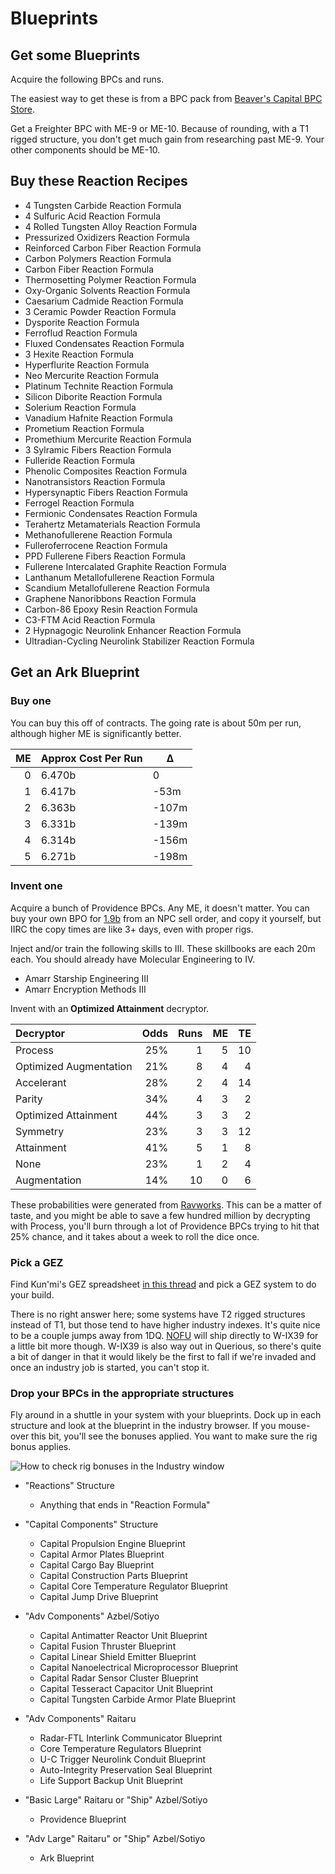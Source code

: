 # Blueprints

## Get some Blueprints

Acquire the following BPCs and runs.

The easiest way to get these is from a BPC pack from
[Beaver's Capital BPC Store](https://goonfleet.com/index.php/topic/210926-beavers-capital-bpc-store-siege-green-updated/).

Get a Freighter BPC with ME-9 or ME-10. Because of rounding, with a T1 rigged structure, you don't get much gain from
researching past ME-9. Your other components should be ME-10.

## Buy these Reaction Recipes

- 4 Tungsten Carbide Reaction Formula
- 4 Sulfuric Acid Reaction Formula
- 4 Rolled Tungsten Alloy Reaction Formula
- Pressurized Oxidizers Reaction Formula
- Reinforced Carbon Fiber Reaction Formula
- Carbon Polymers Reaction Formula
- Carbon Fiber Reaction Formula
- Thermosetting Polymer Reaction Formula
- Oxy-Organic Solvents Reaction Formula
- Caesarium Cadmide Reaction Formula
- 3 Ceramic Powder Reaction Formula
- Dysporite Reaction Formula
- Ferroflud Reaction Formula
- Fluxed Condensates Reaction Formula
- 3 Hexite Reaction Formula
- Hyperflurite Reaction Formula
- Neo Mercurite Reaction Formula
- Platinum Technite Reaction Formula
- Silicon Diborite Reaction Formula
- Solerium Reaction Formula
- Vanadium Hafnite Reaction Formula
- Prometium Reaction Formula
- Promethium Mercurite Reaction Formula
- 3 Sylramic Fibers Reaction Formula
- Fulleride Reaction Formula
- Phenolic Composites Reaction Formula
- Nanotransistors Reaction Formula
- Hypersynaptic Fibers Reaction Formula
- Ferrogel Reaction Formula
- Fermionic Condensates Reaction Formula
- Terahertz Metamaterials Reaction Formula
- Methanofullerene Reaction Formula
- Fulleroferrocene Reaction Formula
- PPD Fullerene Fibers Reaction Formula
- Fullerene Intercalated Graphite Reaction Formula
- Lanthanum Metallofullerene Reaction Formula
- Scandium Metallofullerene Reaction Formula
- Graphene Nanoribbons Reaction Formula
- Carbon-86 Epoxy Resin Reaction Formula
- C3-FTM Acid Reaction Formula
- 2 Hypnagogic Neurolink Enhancer Reaction Formula
- Ultradian-Cycling Neurolink Stabilizer Reaction Formula

## Get an Ark Blueprint

### Buy one

You can buy this off of contracts. The going rate is about 50m per run, although higher ME is significantly better.

|  ME | Approx Cost Per Run | &Delta; |
| --: | :------------------ | ------- |
|   0 | 6.470b              | 0       |
|   1 | 6.417b              | -53m    |
|   2 | 6.363b              | -107m   |
|   3 | 6.331b              | -139m   |
|   4 | 6.314b              | -156m   |
|   5 | 6.271b              | -198m   |

### Invent one

Acquire a bunch of Providence BPCs. Any ME, it doesn't matter. You can buy your own BPO for [1.9b](https://evemarketer.com/types/20184) from
an NPC sell order, and copy it yourself, but IIRC the copy times are like 3+ days, even with proper rigs.

Inject and/or train the following skills to III. These skillbooks are each 20m each. You should already have Molecular Engineering to IV.

- Amarr Starship Engineering III
- Amarr Encryption Methods III

Invent with an **Optimized Attainment** decryptor.

| Decryptor              | Odds | Runs |  ME |  TE |
| :--------------------- | ---: | ---: | --: | --: |
| Process                |  25% |    1 |   5 |  10 |
| Optimized Augmentation |  21% |    8 |   4 |   4 |
| Accelerant             |  28% |    2 |   4 |  14 |
| Parity                 |  34% |    4 |   3 |   2 |
| Optimized Attainment   |  44% |    3 |   3 |   2 |
| Symmetry               |  23% |    3 |   3 |  12 |
| Attainment             |  41% |    5 |   1 |   8 |
| None                   |  23% |    1 |   2 |   4 |
| Augmentation           |  14% |   10 |   0 |   6 |

These probabilities were generated from [Ravworks](https://ravworks.com/invention). This can be a matter
of taste, and you might be able to save a few hundred million by decrypting with Process, you'll burn
through a lot of Providence BPCs trying to hit that 25% chance, and it takes about a week to roll the dice
once.

### Pick a GEZ

Find Kun'mi's GEZ spreadsheet [in this thread](https://goonfleet.com/index.php/topic/314230-gez-goonswarm-economic-zones-order-damnit/)
and pick a GEZ system to do your build.

There is no right answer here; some systems have T2 rigged structures instead of T1,
but those tend to have higher industry indexes. It's quite nice to be a couple jumps away
from 1DQ. [NOFU](http://northernfreightunlimited.com) will ship directly to W-IX39 for
a little bit more though. W-IX39 is also way out in Querious, so there's quite a bit of
danger in that it would likely be the first to fall if we're invaded and once
an industry job is started, you can't stop it.

### Drop your BPCs in the appropriate structures

Fly around in a shuttle in your system with your blueprints. Dock up in each
structure and look at the blueprint in the industry browser. If you mouse-over
this bit, you'll see the bonuses applied. You want to make sure the rig bonus
applies.

![How to check rig bonuses in the Industry window](/bonuses.png)

- "Reactions" Structure

  - Anything that ends in "Reaction Formula"

- "Capital Components" Structure

  - Capital Propulsion Engine Blueprint
  - Capital Armor Plates Blueprint
  - Capital Cargo Bay Blueprint
  - Capital Construction Parts Blueprint
  - Capital Core Temperature Regulator Blueprint
  - Capital Jump Drive Blueprint

- "Adv Components" Azbel/Sotiyo

  - Capital Antimatter Reactor Unit Blueprint
  - Capital Fusion Thruster Blueprint
  - Capital Linear Shield Emitter Blueprint
  - Capital Nanoelectrical Microprocessor Blueprint
  - Capital Radar Sensor Cluster Blueprint
  - Capital Tesseract Capacitor Unit Blueprint
  - Capital Tungsten Carbide Armor Plate Blueprint

- "Adv Components" Raitaru

  - Radar-FTL Interlink Communicator Blueprint
  - Core Temperature Regulators Blueprint
  - U-C Trigger Neurolink Conduit Blueprint
  - Auto-Integrity Preservation Seal Blueprint
  - Life Support Backup Unit Blueprint

- "Basic Large" Raitaru or "Ship" Azbel/Sotiyo

  - Providence Blueprint

- "Adv Large" Raitaru" or "Ship" Azbel/Sotiyo

  - Ark Blueprint
